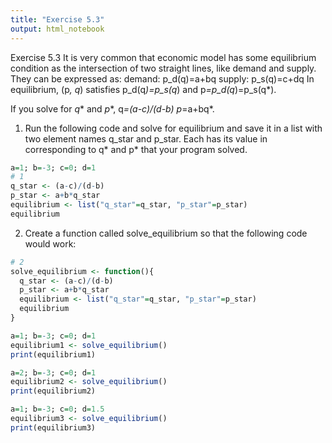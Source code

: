 ---
title: "Exercise 5.3"
output: html_notebook
---

Exercise 5.3 It is very common that economic model has some equilibrium condition as the intersection of two straight lines, like demand and supply. They can be expressed as:
demand: p_d(q)=a+bq
supply: p_s(q)=c+dq
In equilibrium,
(p*, q*) satisfies p_d(q*)=p_s(q*) and p*=p_d(q*)=p_s(q*).

If you solve for $q*$ and $p*$,
q*=(a-c)/(d-b)
p*=a+bq*.

1. Run the following code and solve for equilibrium and save it in a list with two element names q_star and p_star. Each has its value in corresponding to q* and p* that your program solved.
```{r}
a=1; b=-3; c=0; d=1
# 1
q_star <- (a-c)/(d-b)
p_star <- a+b*q_star
equilibrium <- list("q_star"=q_star, "p_star"=p_star)
equilibrium
```

2. Create a function called solve_equilibrium so that the following code would work:
```{r}
# 2
solve_equilibrium <- function(){
  q_star <- (a-c)/(d-b)
  p_star <- a+b*q_star
  equilibrium <- list("q_star"=q_star, "p_star"=p_star)
  equilibrium
}

a=1; b=-3; c=0; d=1
equilibrium1 <- solve_equilibrium()
print(equilibrium1)

a=2; b=-3; c=0; d=1
equilibrium2 <- solve_equilibrium()
print(equilibrium2)

a=1; b=-3; c=0; d=1.5
equilibrium3 <- solve_equilibrium()
print(equilibrium3)
```

